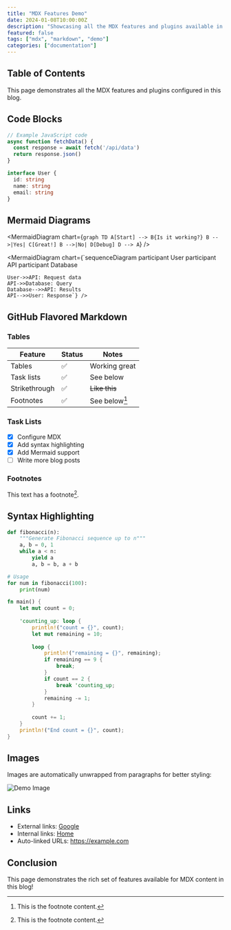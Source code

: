 ```yaml
---
title: "MDX Features Demo"
date: 2024-01-08T10:00:00Z
description: "Showcasing all the MDX features and plugins available in this blog"
featured: false
tags: ["mdx", "markdown", "demo"]
categories: ["documentation"]
---
```


## Table of Contents

This page demonstrates all the MDX features and plugins configured in this blog.


## Code Blocks

```javascript
// Example JavaScript code
async function fetchData() {
  const response = await fetch('/api/data')
  return response.json()
}
```

```typescript
interface User {
  id: string
  name: string  
  email: string
}
```

## Mermaid Diagrams

<MermaidDiagram chart={`graph TD
    A[Start] --> B{Is it working?}
    B -->|Yes| C[Great!]
    B -->|No| D[Debug]
    D --> A`} />

<MermaidDiagram chart={`sequenceDiagram
    participant User
    participant API
    participant Database
    
    User->>API: Request data
    API->>Database: Query
    Database-->>API: Results
    API-->>User: Response`} />

## GitHub Flavored Markdown

### Tables

| Feature | Status | Notes |
|---------|--------|-------|
| Tables | ✅ | Working great |
| Task lists | ✅ | See below |
| Strikethrough | ✅ | ~~Like this~~ |
| Footnotes | ✅ | See below[^1] |

### Task Lists

- [x] Configure MDX
- [x] Add syntax highlighting
- [x] Add Mermaid support
- [ ] Write more blog posts

### Footnotes

This text has a footnote[^1].

[^1]: This is the footnote content.


## Syntax Highlighting

```python
def fibonacci(n):
    """Generate Fibonacci sequence up to n"""
    a, b = 0, 1
    while a < n:
        yield a
        a, b = b, a + b

# Usage
for num in fibonacci(100):
    print(num)
```

```rust
fn main() {
    let mut count = 0;
    
    'counting_up: loop {
        println!("count = {}", count);
        let mut remaining = 10;
        
        loop {
            println!("remaining = {}", remaining);
            if remaining == 9 {
                break;
            }
            if count == 2 {
                break 'counting_up;
            }
            remaining -= 1;
        }
        
        count += 1;
    }
    println!("End count = {}", count);
}
```

## Images

Images are automatically unwrapped from paragraphs for better styling:

![Demo Image](https://via.placeholder.com/800x400)

## Links

- External links: [Google](https://google.com)
- Internal links: [Home](/)
- Auto-linked URLs: https://example.com

## Conclusion

This page demonstrates the rich set of features available for MDX content in this blog!
